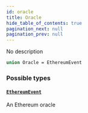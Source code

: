```yaml
---
id: oracle
title: Oracle
hide_table_of_contents: true
pagination_next: null
pagination_prev: null
---
```



No description

```graphql
union Oracle = EthereumEvent
```


### Possible types

#### [`EthereumEvent`](/docs/testnet/graphql/objects/ethereum-event)

An Ethereum oracle




